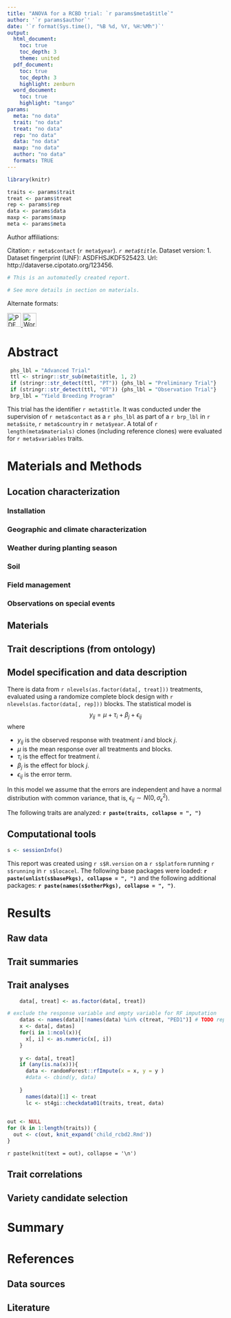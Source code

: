 ```yaml
---
title: "ANOVA for a RCBD trial: `r params$meta$title`"
author: '`r params$author`'
date: '`r format(Sys.time(), "%B %d, %Y, %H:%Mh")`'
output: 
  html_document:
    toc: true
    toc_depth: 3
    theme: united
  pdf_document:
    toc: true
    toc_depth: 3
    highlight: zenburn
  word_document:
    toc: true
    highlight: "tango"
params: 
  meta: "no data"
  trait: "no data"
  treat: "no data"
  rep: "no data"
  data: "no data"
  maxp: "no data"
  author: "no data"
  formats: TRUE
---
```


```r
library(knitr)

traits <- params$trait
treat <- params$treat
rep <- params$rep
data <- params$data
maxp <- params$maxp
meta <- params$meta

```
Author affiliations:

Citation: `r meta$contact` (`r meta$year`). *`r meta$title`*. Dataset version: 1. Dataset fingerprint (UNF): ASDFHSJKDF525423. Url: http://dataverse.cipotato.org/123456.

```r
# This is an automatedly created report.

# See more details in section on materials.
```

Alternate formats: 

<a href="rcbd2_withchild.pdf" target="_blank">
<img src="PDF.jpg" width = "32" height = "32" alt = "PDF"/>
</a>
<a href="rcbd2_withchild.docx" target="_blank">
<img src="word.png" width = "32" height = "32" alt = "Word"/>
</a>

# Abstract
```r
 phs_lbl = "Advanced Trial"
 ttl <- stringr::str_sub(meta$title, 1, 2)
 if (stringr::str_detect(ttl, "PT")) {phs_lbl = "Preliminary Trial"}
 if (stringr::str_detect(ttl, "OT")) {phs_lbl = "Observation Trial"}
 brp_lbl = "Yield Breeding Program"
```

This trial has the identifier `r meta$title`. It was conducted under the supervision of `r meta$contact`  as a `r phs_lbl` as part of a `r brp_lbl` in `r meta$site`, `r meta$country` in `r meta$year`. A total of `r length(meta$materials)` clones (including reference clones) were evaluated for `r meta$variables` traits.

# Materials and Methods
## Location characterization
### Installation
### Geographic and climate characterization
### Weather during planting season
### Soil
### Field management
### Observations on special events
## Materials
## Trait descriptions (from ontology)
## Model specification and data description

There is data from `r nlevels(as.factor(data[, treat]))` treatments, evaluated using a randomize complete block design with `r nlevels(as.factor(data[, rep]))` blocks. The statistical model is
$$
y_{ij} = \mu + \tau_i + \beta_j + \epsilon_{ij}
$$
where

* $y_{ij}$ is the observed response with treatment $i$ and block $j$.
* $\mu$ is the mean response over all treatments and blocks.
* $\tau_i$ is the effect for treatment $i$.
* $\beta_j$ is the effect for block $j$.
* $\epsilon_{ij}$ is the error term.

In this model we assume that the errors are independent and have a normal distribution with common variance, that is, $\epsilon_{ij} \sim N(0,\sigma_{\epsilon}^2)$.

The following traits are analyzed: **`r paste(traits, collapse = ", ")`**

## Computational tools
```r
s <- sessionInfo()
```

This report was created using `r s$R.version` on a `r s$platform` running `r s$running` in `r s$locacel`. The following base packages were loaded: 
**`r paste(unlist(s$basePkgs), collapse = ", ")`** and the following additional packages: 
**`r paste(names(s$otherPkgs), collapse = ", ")`**.

# Results
## Raw data
## Trait summaries
## Trait analyses

```r

    data[, treat] <- as.factor(data[, treat])

# exclude the response variable and empty variable for RF imputation
    datas <- names(data)[!names(data) %in% c(treat, "PED1")] # TODO replace "PED1" by a search
    x <- data[, datas]
    for(i in 1:ncol(x)){
      x[, i] <- as.numeric(x[, i])
    }
    
    y <- data[, treat]
    if (any(is.na(x))){
      data <- randomForest::rfImpute(x = x, y = y )
      #data <- cbind(y, data)
      
    }
      names(data)[1] <- treat
      lc <- st4gi::checkdata01(traits, treat, data)    
    
```
  

```r
out <- NULL
for (k in 1:length(traits)) {
  out <- c(out, knit_expand('child_rcbd2.Rmd'))
}
```

`r paste(knit(text = out), collapse = '\n')`

## Trait correlations

## Variety candidate selection

# Summary

# References

## Data sources

## Literature



